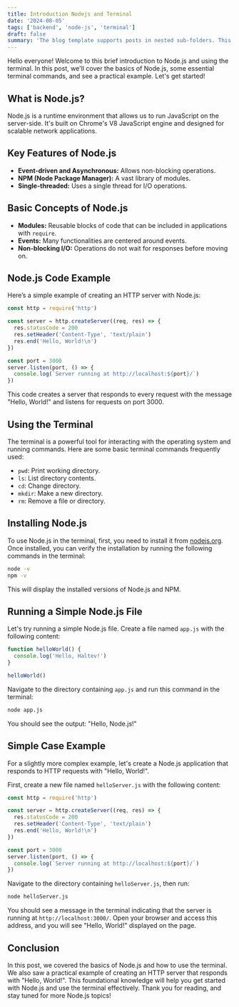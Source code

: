 ```yaml
---
title: Introduction Nodejs and Terminal
date: '2024-08-05'
tags: ['backend', 'node-js', 'terminal']
draft: false
summary: 'The blog template supports posts in nested sub-folders. This can be used to group posts of similar content e.g. a multi-part course. This post is itself an example of a nested route!'
---
```


Hello everyone! Welcome to this brief introduction to Node.js and using the terminal. In this post, we'll cover the basics of Node.js, some essential terminal commands, and see a practical example. Let's get started!

## What is Node.js?

Node.js is a runtime environment that allows us to run JavaScript on the server-side. It's built on Chrome's V8 JavaScript engine and designed for scalable network applications.

## Key Features of Node.js

- **Event-driven and Asynchronous:** Allows non-blocking operations.
- **NPM (Node Package Manager):** A vast library of modules.
- **Single-threaded:** Uses a single thread for I/O operations.

## Basic Concepts of Node.js

- **Modules:** Reusable blocks of code that can be included in applications with `require`.
- **Events:** Many functionalities are centered around events.
- **Non-blocking I/O:** Operations do not wait for responses before moving on.

## Node.js Code Example

Here’s a simple example of creating an HTTP server with Node.js:

```javascript
const http = require('http')

const server = http.createServer((req, res) => {
  res.statusCode = 200
  res.setHeader('Content-Type', 'text/plain')
  res.end('Hello, World!\n')
})

const port = 3000
server.listen(port, () => {
  console.log(`Server running at http://localhost:${port}/`)
})
```

This code creates a server that responds to every request with the message "Hello, World!" and listens for requests on port 3000.

## Using the Terminal

The terminal is a powerful tool for interacting with the operating system and running commands. Here are some basic terminal commands frequently used:

- `pwd`: Print working directory.
- `ls`: List directory contents.
- `cd`: Change directory.
- `mkdir`: Make a new directory.
- `rm`: Remove a file or directory.

## Installing Node.js

To use Node.js in the terminal, first, you need to install it from [nodejs.org](https://nodejs.org/). Once installed, you can verify the installation by running the following commands in the terminal:

```bash
node -v
npm -v
```

This will display the installed versions of Node.js and NPM.

## Running a Simple Node.js File

Let's try running a simple Node.js file. Create a file named `app.js` with the following content:

```javascript
function helloWorld() {
  console.log('Hello, Haltev!')
}

helloWorld()
```

Navigate to the directory containing `app.js` and run this command in the terminal:

```bash
node app.js
```

You should see the output: "Hello, Node.js!"

## Simple Case Example

For a slightly more complex example, let's create a Node.js application that responds to HTTP requests with "Hello, World!".

First, create a new file named `helloServer.js` with the following content:

```javascript
const http = require('http')

const server = http.createServer((req, res) => {
  res.statusCode = 200
  res.setHeader('Content-Type', 'text/plain')
  res.end('Hello, World!\n')
})

const port = 3000
server.listen(port, () => {
  console.log(`Server running at http://localhost:${port}/`)
})
```

Navigate to the directory containing `helloServer.js`, then run:

```bash
node helloServer.js
```

You should see a message in the terminal indicating that the server is running at `http://localhost:3000/`. Open your browser and access this address, and you will see "Hello, World!" displayed on the page.

## Conclusion

In this post, we covered the basics of Node.js and how to use the terminal. We also saw a practical example of creating an HTTP server that responds with "Hello, World!". This foundational knowledge will help you get started with Node.js and use the terminal effectively. Thank you for reading, and stay tuned for more Node.js topics!
